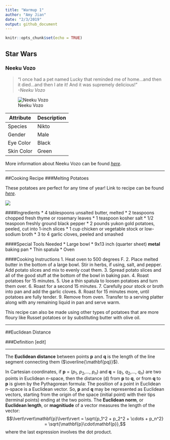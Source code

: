 ```yaml
---
title: "Warmup 1"
author: "Amy Jian"
date: "2/3/2019"
output: github_document
---
```


```r
knitr::opts_chunk$set(echo = TRUE)
```

## Star Wars
### Neeku Vozo
> "I once had a pet named Lucky that reminded me of home…and then it died…and then I ate it! And it was supremely delicious!"  
_-Neeku Vozo_

![Neeku Vozo](https://vignette.wikia.nocookie.net/starwars/images/4/47/Neeku_Resistance.png/revision/latest?cb=20190101033901)

|Attribute| Description|
|---|---|
|Species |Nikto |
|Gender |Male |
|Eye Color |Black |
|Skin Color |Green |

More information about Neeku Vozo can be found [_here_](https://starwars.fandom.com/wiki/Neeku_Vozo).

----------------------------

##Cooking Recipe
###Melting Potatoes

These potatoes are perfect for any time of year! Link to recipe can be found [_here_](https://smittenkitchen.com/2018/03/melting-potatoes/). 

![](https://farm1.staticflickr.com/820/41031625162_e3d5d9f929_z.jpg)

####Ingredients
* 4 tablespoons unsalted butter, melted
* 2 teaspoons chopped fresh thyme or rosemary leaves
* 1 teaspoon kosher salt
* 1/2 teaspoon freshly ground black pepper
* 2 pounds yukon gold potatoes, peeled, cut into 1-inch slices
* 1 cup chicken or vegetable stock or low-sodium broth
* 3 to 4 garlic cloves, peeled and smashed

####Special Tools Needed
* Large bowl
* 9x13 inch (quarter sheet) **metal** baking pan
* Thin spatula
* Oven

####Cooking Instructions
1. Heat oven to 500 degrees F.
2. Place melted butter in the bottom of a large bowl. Stir in herbs, if using, salt, and pepper. Add potato slices and mix to evenly coat them.
3. Spread potato slices and all of the good stuff at the bottom of the bowl in baking pan.
4. Roast potatoes for 15 minutes.
5. Use a thin spatula to loosen potatoes and turn them over. 
6. Roast for a second 15 minutes.
7. Carefully pour stock or broth into pan and add the garlic cloves.
8. Roast for 15 minutes more, until potatoes are fully tender.
9. Remove from oven. Transfer to a serving platter along with any remaining liquid in pan and serve warm.

This recipe can also be made using other types of potatoes that are more floury like Russet potatoes or  by substituting butter with olive oil.

-------------------------

##Euclidean Distance

###Definition [edit]

-------------------------

The **Euclidean distance** between points **p** and **q** is the length of the line segment connecting them ($\overline{\mathbf{pq}}$).

In Cartesian coordinates, if **p** = (_p_~1~, _p_~2~,..., _p_~_n_~) and **q** = (_q_~1~, _q_~2~,..., _q_~_n_~) are two points in Euclidean _n_-space, then the distance (d) from **p** to **q**, or from **q** to **p** is given by the Pythagorean formula:
\begin{align}
d(\mathbf{p}, \mathbf{q}) = d(\mathbf{q}, \mathbf{p}) &= \sqrt{(q_1 - p_1)^2 + (q_2 - p_2) ^2 + \cdots + (q_n - p_n) ^2} \\
&= \sqrt{\sum_{i=1}^{n}(q_i - p_i)^2} \\
\end{align}
The position of a point in Euclidean _n_-space is a Euclidean vector. So, **p** and **q** may be represented as Euclidean vectors, starting from the origin of the space (initial point) with their tips (terminal points) ending at the two points. The **Euclidean norm**, or **Euclidean length**, or **magnitiude** of a vector measures the length of the vector:
$$\lvert\rvert\mathbf{p}\lvert\rvert = \sqrt{p_1^2 + p_2^2 + \cdots + p_n^2} = \sqrt{\mathbf{p}\cdot\mathbf{p}},$$
where the last expression involves the dot product.
